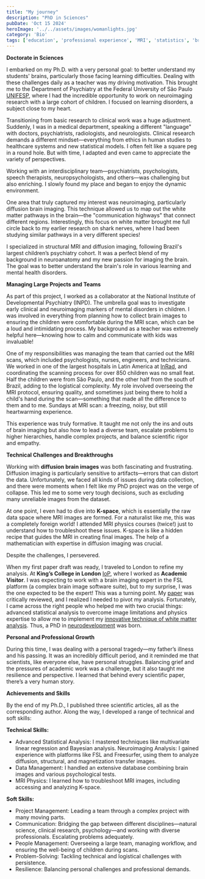 ```yaml
---
title: "My journey"
description: "PhD in Sciences"
pubDate: 'Oct 15 2024'
heroImage: '../../assets/images/womanlights.jpg'
category: 'Bio'
tags: ['education', 'professional experience', 'MRI', 'statistics', 'brain research', 'master', 'PhD', 'management']
---
```




**Doctorate in Sciences**

I embarked on my Ph.D. with a very personal goal: to better understand my students' brains, particularly those facing learning difficulties. Dealing with these challenges daily as a teacher was my driving motivation. This brought me to the Department of Psychiatry at the Federal University of São Paulo [UNIFESP](https://portal.unifesp.br/), where I had the incredible opportunity to work on neuroimaging research with a large cohort of children. I focused on learning disorders, a subject close to my heart.

Transitioning from basic research to clinical work was a huge adjustment. Suddenly, I was in a medical department, speaking a different "language" with doctors, psychiatrists, radiologists, and neurologists. Clinical research demands a different mindset—everything from ethics in human studies to healthcare systems and new statistical models. I often felt like a square peg in a round hole. But with time, I adapted and even came to appreciate the variety of perspectives. 

Working with an interdisciplinary team—psychiatrists, psychologists, speech therapists, neuropsychologists, and others—was challenging but also enriching. I slowly found my place and began to enjoy the dynamic environment.

One area that truly captured my interest was neuroimaging, particularly diffusion brain imaging. This technique allowed us to map out the white matter pathways in the brain—the "communication highways" that connect different regions. Interestingly, this focus on white matter brought me full circle back to my earlier research on shark nerves, where I had been studying similar pathways in a very different species!

I specialized in structural MRI and diffusion imaging, following Brazil's largest children’s psychiatry cohort. It was a perfect blend of my background in neuroanatomy and my new passion for imaging the brain. The goal was to better understand the brain's role in various learning and mental health disorders.
 
**Managing Large Projects and Teams**

As part of this project, I worked as a collaborator at the National Institute of Developmental Psychiatry (INPD). The umbrella goal was to investigate early clinical and neuroimaging markers of mental disorders in children. I was involved in everything from planning how to collect brain images to ensuring the children were comfortable during the MRI scan, which can be a loud and intimidating process. My background as a teacher was extremely helpful here—knowing how to calm and communicate with kids was invaluable!

One of my responsibilities was managing the team that carried out the MRI scans, which included psychologists, nurses, engineers, and technicians. We worked in one of the largest hospitals in Latin America at [InRad](https://inrad.hc.fm.usp.br/), and coordinating the scanning process for over 850 children was no small feat. Half the children were from São Paulo, and the other half from the south of Brazil, adding to the logistical complexity. My role involved overseeing the MRI protocol, ensuring quality, and sometimes just being there to hold a child's hand during the scan—something that made all the difference to them and to me. Sundays at MRI scan: a freezing, noisy, but still heartwarming experience.

This experience was truly formative. It taught me not only the ins and outs of brain imaging but also how to lead a diverse team, escalate problems to higher hierarchies, handle complex projects, and balance scientific rigor and empathy.
 
**Technical Challenges and Breakthroughs**

Working with **diffusion brain images** was both fascinating and frustrating. Diffusion imaging is particularly sensitive to artifacts—errors that can distort the data. Unfortunately, we faced all kinds of issues during data collection, and there were moments when I felt like my PhD project was on the verge of collapse. This led me to some very tough decisions, such as excluding many unreliable images from the dataset.

At one point, I even had to dive into **K-space**, which is essentially the raw data space where MRI images are formed. For a naturalist like me, this was a completely foreign world! I attended MRI physics courses (twice!) just to understand how to troubleshoot these issues. K-space is like a hidden recipe that guides the MRI in creating final images. The help of a mathematician with expertise in diffusion imaging was crucial.

Despite the challenges, I persevered. 

When my first paper draft was ready, I traveled to London to refine my analysis. At **King’s College in London** [IoP]( https://www.kcl.ac.uk/academic-psychiatry/about/departments/psychosis), where I worked as **Academic Visitor**. I was expecting to work with a brain imaging expert in the FSL platform (a complex brain image software suite), but to my surprise, I was the one expected to be the expert! This was a turning point. My [paper](https://pubmed.ncbi.nlm.nih.gov/27353747/) was critically reviewed, and I realized I needed to pivot my analysis.
Fortunately, I came across the right people who helped me with two crucial things: advanced statistical analysis to overcome image limitations and physics expertise to allow me to implement my [innovative technique of white matter analysis]( https://www.sciencedirect.com/science/article/abs/pii/S0730725X15003161?via%3Dihub). Thus, a PhD in [neurodevelopment]( https://pubmed.ncbi.nlm.nih.gov/27169540/) was born.

**Personal and Professional Growth**

During this time, I was dealing with a personal tragedy—my father’s illness and his passing. It was an incredibly difficult period, and it reminded me that scientists, like everyone else, have personal struggles. Balancing grief and the pressures of academic work was a challenge, but it also taught me resilience and perspective. I learned that behind every scientific paper, there’s a very human story.
 

**Achievements and Skills**

By the end of my Ph.D., I published three scientific articles, all as the corresponding author. Along the way, I developed a range of technical and soft skills:

**Technical Skills:**

* Advanced Statistical Analysis: I mastered techniques like multivariate linear regression and Bayesian analysis.
Neuroimaging Analysis: I gained experience with platforms like FSL and Freesurfer, using them to analyze diffusion, structural, and magnetization transfer images.
*	Data Management: I handled an extensive database combining brain images and various psychological tests.
*	MRI Physics: I learned how to troubleshoot MRI images, including accessing and analyzing K-space.

**Soft Skills:**
*	Project Management: Leading a team through a complex project with many moving parts.
*	Communication: Bridging the gap between different disciplines—natural science, clinical research, psychology—and working with diverse professionals. Escalating problems adequately.
*	People Management: Overseeing a large team, managing workflow, and ensuring the well-being of children during scans.
*	Problem-Solving: Tackling technical and logistical challenges with persistence.
*	Resilience: Balancing personal challenges and professional demands.

